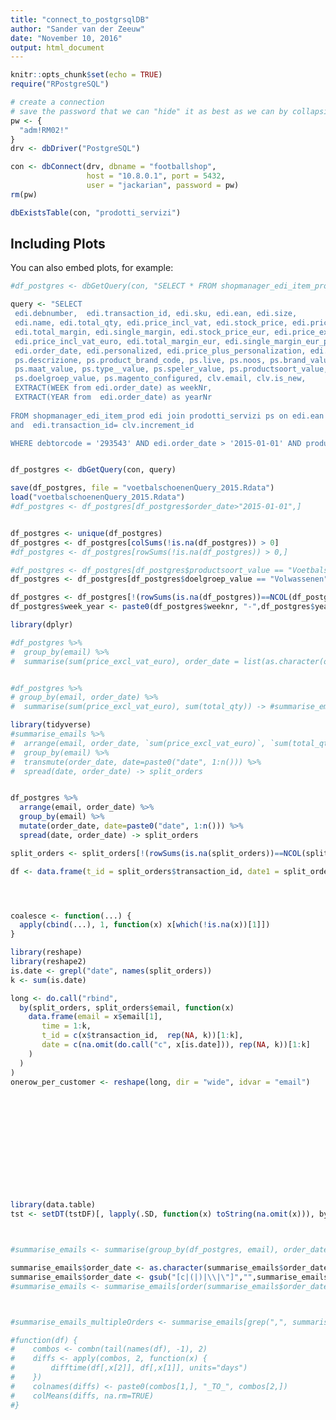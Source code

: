 ```yaml
---
title: "connect_to_postgrsqlDB"
author: "Sander van der Zeeuw"
date: "November 10, 2016"
output: html_document
---
```


```r
knitr::opts_chunk$set(echo = TRUE)
require("RPostgreSQL")
```

```r
# create a connection
# save the password that we can "hide" it as best as we can by collapsing it
pw <- {
  "adm!RM02!"
}
drv <- dbDriver("PostgreSQL")

con <- dbConnect(drv, dbname = "footballshop",
                 host = "10.8.0.1", port = 5432,
                 user = "jackarian", password = pw)
rm(pw)

dbExistsTable(con, "prodotti_servizi")
```

## Including Plots

You can also embed plots, for example:

```r
#df_postgres <- dbGetQuery(con, "SELECT * FROM shopmanager_edi_item_prod edi join prodotti_servizi ps on edi.ean = ps.ean join customer_life_time_value clv on edi.debnumber = clv.debtorcode and  edi.transaction_id= clv.increment_id WHERE created_at > '2015-01-01' AND debtorcode = '293543'")

query <- "SELECT
 edi.debnumber,  edi.transaction_id, edi.sku, edi.ean, edi.size,
 edi.name, edi.total_qty, edi.price_incl_vat, edi.stock_price, edi.price_excl_vat,
 edi.total_margin, edi.single_margin, edi.stock_price_eur, edi.price_excl_vat_euro,
 edi.price_incl_vat_euro, edi.total_margin_eur, edi.single_margin_eur_perc, edi.total_margin_eur_perc,
 edi.order_date, edi.personalized, edi.price_plus_personalization, edi.personalization_amount, edi.vat_value,
 ps.descrizione, ps.product_brand_code, ps.live, ps.noos, ps.brand_value, ps.club_land_value, ps.kleur_value,
 ps.maat_value, ps.type__value, ps.speler_value, ps.productsoort_value, ps.collectie_value, ps.competitie_value,
 ps.doelgroep_value, ps.magento_configured, clv.email, clv.is_new,
 EXTRACT(WEEK from edi.order_date) as weekNr,
 EXTRACT(YEAR from  edi.order_date) as yearNr
 
FROM shopmanager_edi_item_prod edi join prodotti_servizi ps on edi.ean = ps.ean join customer_life_time_value clv on edi.debnumber = clv.debtorcode 
and  edi.transaction_id= clv.increment_id

WHERE debtorcode = '293543' AND edi.order_date > '2015-01-01' AND productsoort_value = 'Voetbalschoenen'"


df_postgres <- dbGetQuery(con, query)

save(df_postgres, file = "voetbalschoenenQuery_2015.Rdata")
load("voetbalschoenenQuery_2015.Rdata")
#df_postgres <- df_postgres[df_postgres$order_date>"2015-01-01",]


df_postgres <- unique(df_postgres)
df_postgres <- df_postgres[colSums(!is.na(df_postgres)) > 0]
#df_postgres <- df_postgres[rowSums(!is.na(df_postgres)) > 0,]

#df_postgres <- df_postgres[df_postgres$productsoort_value == "Voetbalschoenen",]
df_postgres <- df_postgres[df_postgres$doelgroep_value == "Volwassenen",]

df_postgres <- df_postgres[!(rowSums(is.na(df_postgres))==NCOL(df_postgres)),]
df_postgres$week_year <- paste0(df_postgres$weeknr, "-",df_postgres$yearnr)

library(dplyr)

#df_postgres %>% 
#  group_by(email) %>% 
#  summarise(sum(price_excl_vat_euro), order_date = list(as.character(order_date)), #sum(total_qty)) -> summarise_emails


#df_postgres %>% 
# group_by(email, order_date) %>%
#  summarise(sum(price_excl_vat_euro), sum(total_qty)) -> #summarise_emails#days=c(max(order_date)-min(order_date))) -> summarise_emails

library(tidyverse)
#summarise_emails %>% 
#  arrange(email, order_date, `sum(price_excl_vat_euro)`, `sum(total_qty)` ) %>% 
#  group_by(email) %>% 
#  transmute(order_date, date=paste0("date", 1:n())) %>% 
#  spread(date, order_date) -> split_orders


df_postgres %>% 
  arrange(email, order_date) %>% 
  group_by(email) %>% 
  mutate(order_date, date=paste0("date", 1:n())) %>% 
  spread(date, order_date) -> split_orders

split_orders <- split_orders[!(rowSums(is.na(split_orders))==NCOL(split_orders)),]

df <- data.frame(t_id = split_orders$transaction_id, date1 = split_orders$date1, date2 = split_orders$date2,date3=split_orders$date3, email = split_orders$email)




coalesce <- function(...) {
  apply(cbind(...), 1, function(x) x[which(!is.na(x))[1]])
}

library(reshape)
library(reshape2)
is.date <- grepl("date", names(split_orders))
k <- sum(is.date)

long <- do.call("rbind", 
  by(split_orders, split_orders$email, function(x)
    data.frame(email = x$email[1], 
       time = 1:k,
       t_id = c(x$transaction_id,  rep(NA, k))[1:k],
       date = c(na.omit(do.call("c", x[is.date])), rep(NA, k))[1:k]
    )
  )
)
onerow_per_customer <- reshape(long, dir = "wide", idvar = "email")













library(data.table)
tst <- setDT(tstDF)[, lapply(.SD, function(x) toString(na.omit(x))), by = t_id]



#summarise_emails <- summarise(group_by(df_postgres, email), order_date = list(as.character(order_date)), sum(price_excl_vat_euro))

summarise_emails$order_date <- as.character(summarise_emails$order_date)
summarise_emails$order_date <- gsub("[c|(|)|\\|\"]","",summarise_emails$order_date)
#summarise_emails <- summarise_emails[order(summarise_emails$order_date),]



#summarise_emails_multipleOrders <- summarise_emails[grep(",", summarise_emails$order_date]

#function(df) {
#    combos <- combn(tail(names(df), -1), 2)
#    diffs <- apply(combos, 2, function(x) {
#        difftime(df[,x[2]], df[,x[1]], units="days")
#    })
#    colnames(diffs) <- paste0(combos[1,], "_TO_", combos[2,])
#    colMeans(diffs, na.rm=TRUE)
#}

```